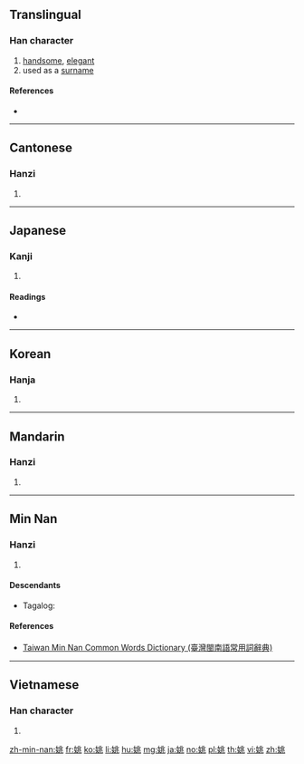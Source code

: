 ==Translingual==

===Han character===
{{Han char|rn=38|rad=女|as=06|sn=9|four=42413|canj=VLMO|ids=⿰女兆}}

# [[handsome]], [[elegant]]
# used as a [[surname]]

====References====
* {{Han ref|kx=0259.180|dkj=06202|dj=0525.180|hdz=21046.030|uh=59DA|ud=23002|bh=ABC0|bd=43968}}

----

==Cantonese==

===Hanzi===
{{yue-hanzi|jyut=[[jiu4]]|y=yiu4}}

# {{defn|lang=yue|sort=女06}}

----

==Japanese==

===Kanji===
{{ja-kanji|grade=|rs=女06}}

# {{defn|lang=ja|sort=女06}}

====Readings====
* {{ja-readings|on=[[よう]] (yō), [[ちょう]] (chō)|kun=[[うつくしい]] (utsukushii)}}

----

==Korean==

===Hanja===
{{ko-hanja|hangeul=요|eumhun=예쁜|rv=yo|mr=yo}}

# {{defn|lang=ko|sort=女06}}

----

==Mandarin==

===Hanzi===
{{cmn-hanzi|pin=[[yáo]] ([[yao2]])|wg=yao<sup>2</sup>}}

# {{defn|lang=cmn|sort=女06}}

----

==Min Nan==

===Hanzi===
{{nan-hanzi|tlpa=[[iâu]] (iau<sup>5</sup>), [[iô]] (io<sup>5</sup>)}}

# {{defn|lang=nan|sort=女06}}

====Descendants====
* {{qualifier|Hokkien dialect}} Tagalog: {{l|tl|Yao}}

====References====
* [http://twblg.dict.edu.tw/holodict_new/index.html Taiwan Min Nan Common Words Dictionary (臺灣閩南語常用詞辭典)]

----

==Vietnamese==

===Han character===
{{vi-hantu|[[diêu]]|rs=女06}}

# {{defn|lang=vi|sort=女06}}

[[zh-min-nan:姚]]
[[fr:姚]]
[[ko:姚]]
[[li:姚]]
[[hu:姚]]
[[mg:姚]]
[[ja:姚]]
[[no:姚]]
[[pl:姚]]
[[th:姚]]
[[vi:姚]]
[[zh:姚]]